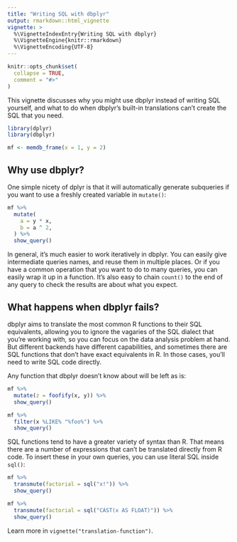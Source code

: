 ```yaml
---
title: "Writing SQL with dbplyr"
output: rmarkdown::html_vignette
vignette: >
  %\VignetteIndexEntry{Writing SQL with dbplyr}
  %\VignetteEngine{knitr::rmarkdown}
  %\VignetteEncoding{UTF-8}
---
```


```r
knitr::opts_chunk$set(
  collapse = TRUE,
  comment = "#>"
)
```

This vignette discusses why you might use dbplyr instead of writing SQL yourself, and what to do when dbplyr's built-in translations can't create the SQL that you need.

```r
library(dplyr)
library(dbplyr)

mf <- memdb_frame(x = 1, y = 2)
```

## Why use dbplyr?

One simple nicety of dplyr is that it will automatically generate subqueries if you want to use a freshly created variable in `mutate()`: 

```r
mf %>% 
  mutate(
    a = y * x, 
    b = a ^ 2,
  ) %>% 
  show_query()
```

In general, it's much easier to work iteratively in dbplyr. You can easily give intermediate queries names, and reuse them in multiple places. Or if you have a common operation that you want to do to many queries, you can easily wrap it up in a function. It's also easy to chain `count()` to the end of any query to check the results are about what you expect.

## What happens when dbplyr fails?

dbplyr aims to translate the most common R functions to their SQL equivalents, allowing you to ignore the vagaries of the SQL dialect that you're working with, so you can focus on the data analysis problem at hand. But different backends have different capabilities, and sometimes there are SQL functions that don't have exact equivalents in R. In those cases, you'll need to write SQL code directly. 

Any function that dbplyr doesn't know about will be left as is:

```r
mf %>% 
  mutate(z = foofify(x, y)) %>% 
  show_query()

mf %>% 
  filter(x %LIKE% "%foo%") %>% 
  show_query()
```

SQL functions tend to have a greater variety of syntax than R. That means there are a number of expressions that can't be translated directly from R code. To insert these in your own queries, you can use literal SQL inside `sql()`:

```r
mf %>% 
  transmute(factorial = sql("x!")) %>% 
  show_query()

mf %>% 
  transmute(factorial = sql("CAST(x AS FLOAT)")) %>% 
  show_query()
```

Learn more in `vignette("translation-function")`.

